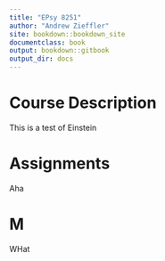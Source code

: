 ```yaml
---
title: "EPsy 8251"
author: "Andrew Zieffler"
site: bookdown::bookdown_site
documentclass: book
output: bookdown::gitbook
output_dir: docs
---
```


# Course Description

This is a test of Einstein


# Assignments

Aha


# M

WHat
